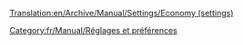 [[Translation:en/Archive/Manual/Settings/Economy (settings)]]


{{fr/Manual/Amorce}}
<!-- 
Fixe la condition économique pour une nouvelle carte.<br><br>
0 = stable - changements plus faibles et plus fréquents<br>
1 = fluctuante {par défaut} - changements plus importants et moins fréquents<br>

<pre>
[difficulty]
economy = 0
</pre>

'''Options valides:''' [ 0 | 1 ]

'''Par défaut:''' 1

-->

[[Category:fr/Manual/Réglages et préférences]]